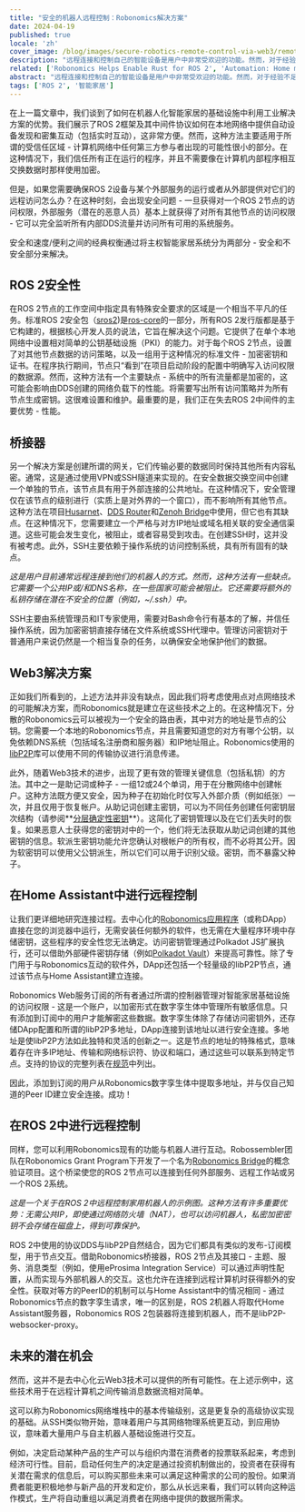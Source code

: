 ```yaml
---
title: "安全的机器人远程控制：Robonomics解决方案"
date: 2024-04-19
published: true
locale: 'zh'
cover_image: /blog/images/secure-robotics-remote-control-via-web3/remote_control_cover.png
description: "远程连接和控制自己的智能设备是用户中非常受欢迎的功能。然而，对于经验不足的用户来说，这样一个琐碎的任务仍然会带来许多困难 - 从克服NAT到安全问题。在一篇新文章中，我们将展示如何借助Robonomics克服这些困难。"
related: ['Robonomics Helps Enable Rust for ROS 2', 'Automation: Home meets Industrial']
abstract: "远程连接和控制自己的智能设备是用户中非常受欢迎的功能。然而，对于经验不足的用户来说，这样一个琐碎的任务仍然会带来许多困难 - 从克服NAT到安全问题。在一篇新文章中，我们将展示如何借助Robonomics克服这些困难。"
tags: ['ROS 2', '智能家居']
---
```


在上一篇文章中，我们谈到了如何在机器人化智能家居的基础设施中利用工业解决方案的优势。我们展示了ROS 2框架及其中间件协议如何在本地网络中提供自动设备发现和密集互动（包括实时互动），这非常方便。然而，这种方法主要适用于所谓的受信任区域 - 计算机网络中任何第三方参与者出现的可能性很小的部分。在这种情况下，我们信任所有正在运行的程序，并且不需要像在计算机内部程序相互交换数据时那样使用加密。

但是，如果您需要确保ROS 2设备与某个外部服务的运行或者从外部提供对它们的远程访问怎么办？在这种时刻，会出现安全问题 - 一旦获得对一个ROS 2节点的访问权限，外部服务（潜在的恶意人员）基本上就获得了对所有其他节点的访问权限 - 它可以完全监听所有内部DDS流量并访问所有可用的系统服务。

安全和速度/便利之间的经典权衡通过将主权智能家居系统分为两部分 - 安全和不安全部分来解决。

## ROS 2安全性

在ROS 2节点的工作空间中指定具有特殊安全要求的区域是一个相当不平凡的任务。标准ROS 2安全包（[sros2](https://docs.ros.org/zh/rolling/Concepts/Intermediate/About-Security.html))是[ros-core](https://ros.org/reps/rep-2001.html#id32)的一部分，所有ROS 2发行版都是基于它构建的，根据核心开发人员的说法，它旨在解决这个问题。它提供了在单个本地网络中设置相对简单的公钥基础设施（PKI）的能力。对于每个ROS 2节点，设置了对其他节点数据的访问策略，以及一组用于这种情况的标准文件 - 加密密钥和证书。在程序执行期间，节点只“看到”在项目启动阶段的配置中明确写入访问权限的数据源。然而，这种方法有一个主要缺点 - 系统中的所有流量都是加密的，这可能会影响由DDS创建的网络负载下的性能。将需要写出所有访问策略并为所有节点生成密钥。这很难设置和维护。最重要的是，我们正在失去ROS 2中间件的主要优势 - 性能。

## 桥接器

另一个解决方案是创建所谓的网关，它们传输必要的数据同时保持其他所有内容私密。通常，这是通过使用VPN或SSH隧道来实现的。在安全数据交换空间中创建一个单独的节点，该节点具有用于外部连接的公共地址。在这种情况下，安全管理仅在该节点的级别进行（实质上是对外界的一个窗口），而不影响所有其他节点。这种方法在项目[Husarnet](https://github.com/husarnet/husarnet)、[DDS Router](https://github.com/eProsima/DDS-Router)和[Zenoh Bridge](https://github.com/eclipse-zenoh/zenoh-plugin-ros2dds)中使用，但它也有其缺点。在这种情况下，您需要建立一个严格与对方IP地址或域名相关联的安全通信渠道。这些可能会发生变化，被阻止，或者容易受到攻击。在创建SSH时，这并没有被考虑。此外，SSH主要依赖于操作系统的访问控制系统，具有所有固有的缺点。

<RbImage zoom src="/blog/images/secure-robotics-remote-control-via-web3/remote_control_legacy_approach.png" alt="通过公共IP和SSH/VPN进行经典远程控制"/>

*这是用户目前通常远程连接到他们的机器人的方式。然而，这种方法有一些缺点。它需要一个公共IP或/和DNS名称，在一些国家可能会被阻止。它还需要将额外的私钥存储在潜在不安全的位置（例如，~/.ssh）中。*

SSH主要由系统管理员和IT专家使用，需要对Bash命令行有基本的了解，并信任操作系统，因为加密密钥直接存储在文件系统或SSH代理中。管理访问密钥对于普通用户来说仍然是一个相当复杂的任务，以确保安全地保护他们的数据。

## Web3解决方案

正如我们所看到的，上述方法并非没有缺点，因此我们将考虑使用点对点网络技术的可能解决方案，而Robonomics就是建立在这些技术之上的。在这种情况下，分散的Robonomics云可以被视为一个安全的路由表，其中对方的地址是节点的公钥。您需要一个本地的Robonomics节点，并且需要知道您的对方有哪个公钥，以免依赖DNS系统（包括域名注册商和服务器）和IP地址阻止。Robonomics使用的[libP2P](https://libp2p.io/)库可以使用不同的传输协议进行消息传递。

此外，随着Web3技术的进步，出现了更有效的管理关键信息（包括私钥）的方法。其中之一是助记词或种子 - 一组12或24个单词，用于在分散网络中创建帐户。这种方法既方便又安全，因为种子在初始化时仅写入外部介质（例如纸张）一次，并且仅用于恢复帐户。从助记词创建主密钥，可以为不同任务创建任何密钥层次结构（请参阅**[分层确定性密钥](https://docs.substrate.io/reference/command-line-tools/subkey/#hierarchical-deterministic-keys)**）。这简化了密钥管理以及在它们丢失时的恢复。如果恶意人士获得您的密钥对中的一个，他们将无法获取从助记词创建的其他密钥的信息。软派生密钥功能允许您确认对根帐户的所有权，而不必将其公开。因为软密钥可以使用父公钥派生，所以它们可以用于识别父级。密钥，而不暴露父种子。

## 在Home Assistant中进行远程控制

让我们更详细地研究连接过程。去中心化的[Robonomics应用程序](https://robonomics.app/)（或称DApp）直接在您的浏览器中运行，无需安装任何额外的软件，也无需在大量程序环境中存储密钥，这些程序的安全性您无法确定。访问密钥管理通过Polkadot JS扩展执行，还可以借助外部硬件密钥存储（例如[Polkadot Vault](https://wiki.polkadot.network/docs/polkadot-vault)）来提高可靠性。除了专门用于与Robonomics互动的软件外，DApp还包括一个轻量级的libP2P节点，通过该节点与Home Assistant建立连接。

<RbImage zoom src="/blog/images/secure-robotics-remote-control-via-web3/robonomics_home_assistant_usecase.png" alt="Home Assistant远程控制" />

Robonomics Web服务订阅的所有者通过所谓的控制器管理对智能家居基础设施的访问权限 - 这是一个账户，以加密形式在数字孪生体中管理所有敏感信息。只有添加到订阅中的用户才能解密这些数据。数字孪生体除了存储访问密钥外，还存储DApp配置和所谓的libP2P多地址，DApp连接到该地址以进行安全连接。多地址是使libP2P方法如此独特和灵活的创新之一。这是节点的地址的特殊格式，意味着存在许多IP地址、传输和网络标识符、协议和端口，通过这些可以联系到特定节点。支持的协议的完整列表在[规范](https://github.com/multiformats/multiaddr/blob/master/protocols.csv)中列出。

因此，添加到订阅的用户从Robonomics数字孪生体中提取多地址，并与仅自己知道的Peer ID建立安全连接。成功！

## 在ROS 2中进行远程控制

同样，您可以利用Robonomics现有的功能与机器人进行互动。Robossembler团队在Robonomics Grant Program下开发了一个名为[Robonomics Bridge](https://gitlab.com/robossembler/robonomics_bridge)的概念验证项目。这个桥梁使您的ROS 2节点可以连接到任何外部服务、远程工作站或另一个ROS 2系统。

<RbImage zoom src="/blog/images/secure-robotics-remote-control-via-web3/robonomics_ros2_usecase.png" alt="ROS 2通过Robonomics进行远程控制" />

*这是一个关于在ROS 2中远程控制家用机器人的示例图。这种方法有许多重要优势：无需公共IP，即使通过网络防火墙（NAT），也可以访问机器人，私密加密密钥不会存储在磁盘上，得到可靠保护。*

ROS 2中使用的协议DDS与libP2P自然结合，因为它们都具有类似的发布-订阅模型，用于节点交互。借助Robonomics桥接器，ROS 2节点及其接口 - 主题、服务、消息类型（例如，使用eProsima Integration Service）可以通过声明性配置，从而实现与外部机器人的交互。这也允许在连接到远程计算机时获得额外的安全性。获取对等方的PeerID的机制可以与Home Assistant中的情况相同 - 通过Robonomics节点的数字孪生请求，唯一的区别是，ROS 2机器人将取代Home Assistant服务器，Robonomics ROS 2包装器将连接到机器人，而不是libP2P-websocker-proxy。

## 未来的潜在机会

然而，这并不是去中心化云Web3技术可以提供的所有可能性。在上述示例中，这些技术用于在远程计算机之间传输消息数据流相对简单。

这可以称为Robonomics网络堆栈中的基本传输级别，这是更复杂的高级协议实现的基础。从SSH类似物开始，意味着用户与其网络物理系统更互动，到应用协议，意味着大量用户与自主机器人基础设施进行交互。

例如，决定启动某种产品的生产可以与组织内潜在消费者的投票联系起来，考虑到经济可行性。目前，启动任何生产的决定是通过投资机制做出的，投资者在获得有关潜在需求的信息后，可以购买那些未来可以满足这种需求的公司的股份。如果消费者能更积极地参与新产品的开发和定价，那么从长远来看，我们可以转向这种运作模式，生产将自动重组以满足消费者在网络中提供的数据所需求。